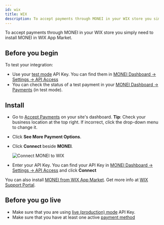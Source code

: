 ```yaml
---
id: wix
title: WIX
description: To accept payments through MONEI in your WIX store you simply need to install MONEI in WIX App Market.
---
```


To accept payments through MONEI in your WIX store you simply need to install MONEI in WIX App Market.

## Before you begin

To test your integration:

- Use your [test mode](testing.md) API Key. You can find them in [MONEI Dashboard → Settings → API Access](https://dashboard.monei.com/settings/api)
- You can check the status of a test payment in your [MONEI Dashboard → Payments](https://dashboard.monei.com/payments) (in test mode).

## Install

- Go to [Accept Payments](https://www.wix.com/my-account/site-selector/?buttonText=Set%20Up%20Payments&title=Select%20a%20Site&autoSelectOnSingleSite=true&actionUrl=https://www.wix.com/dashboard/%7b%7bmetaSiteId%7d%7d/payments/) on your site's dashboard.
  **Tip**: Check your business location at the top right. If incorrect, click the drop-down menu to change it.
- Click **See More Payment Options**.
- Click **Connect** beside **MONEI**.

  <div className="image-container">
    <img src="/img/configure-wix-0.png" alt="Connect MONEI to WIX" />
  </div>

- Enter your API Key. You can find your API Key in [MONEI Dashboard → Settings → API Access](https://dashboard.monei.com/settings/api) and click **Connect**

You can also install [MONEI from WIX App Market](https://www.wix.com/market?appMarketParams=eyJhbGciOiJIUzI1NiIsInR5cCI6IkpXVCJ9.eyJkYXRhIjoie1wicm91dGVcIjpcInRlc3RBcHBcIixcImFwcERlZklkXCI6XCJiZWQyMTg3OS0xMmUyLTQyNjYtYWQyYy01MGM5ZmQ1ODkyMTZcIixcInZlcnNpb25cIjpcIjAuMC4xOTZcIn0iLCJpYXQiOjE2MjgxNTM4NTF9.XfNlLXXNwmN7IrGE4Co5IOCp0Dq6MHDGNZ5Zxkowero). Get more info at [WIX Support Portal](https://support.wix.com/en/article/connecting-monei-as-a-payment-provider).

## Before you go live

- Make sure that you are using [live (production) mode](testing.md) API Key.
- Make sure that you have at least one active [payment method](https://dashboard.monei.com/settings/payment-methods)
